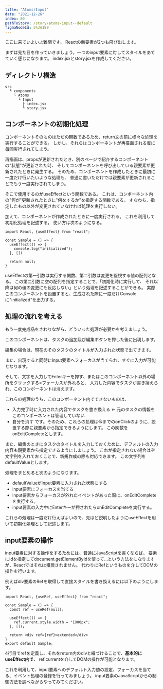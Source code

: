 ```yaml
---
title: "Atoms/Input"
date: "2021-12-26"
index: 80
pathToStory: /story/atoms-input--default
figmaNodeId: 5%3A189
---
```


ここに来ていよいよ難関です。
Reactの新要素が2つも飛び出します。

まずは見た目を作っていきましょう。一つのinput要素に対してスタイルをあてていく感じになります。
index.jsxとstory.jsxを作成してください。

## ディレクトリ構造

```
src
  └ components
    └ Atoms
      └ Input
        ├ index.jsx
        └ story.jsx
```

## コンポーネントの初期化処理

コンポーネントそのものはただの関数であるため、return文の前に様々な処理を実行することができる。
しかし、それらはコンポーネントが再描画される度に毎回実行されてしまう。

再描画は、propsが更新されたとき、別のページで紹介するコンポーネントの"状態"が更新された時、
そしてコンポーネントを呼び出している親要素が更新されたときに発生する。
そのため、コンポーネントを作成したときに最初に一度だけ行いたいような処理も、
普通に書いただけでは親要素が更新されることでもう一度実行されてしまう。

そこで使用するのがuseEffectという関数である。
これは、コンポーネント内の"何が"更新されたときに"何をするか"を指定する関数である。
すなわち、指定したもの以外が変更されていなければ処理を実行しない。

加えて、コンポーネントが作成されたときに一度実行される。
これを利用して初期化処理を記述する。
使い方は次のようになる。
```
import React, {useEffect} from "react";

const Sample = () => {
  useEffect(() => {
    console.log("initialized");
  }, [])

  return null;
}
```
useEffectの第一引数は実行する関数、第二引数は変更を監視する値の配列となる。
この第二引数に空の配列を指定することで、「初期化時に実行して、
それ以降は何の値の変更にも反応しない」という処理を記述することができる。
実際このコンポーネントを設置すると、生成された際に一度だけConsoleに"initialized"を出力する。

## 処理の流れを考える

もう一度完成品をさわりながら、どういった処理が必要かを考えましょう。

このコンポーネントは、タスクの追加及び編集ボタンを押した後に出現します。

編集の場合は、現在のそのタスクのタイトルが入力された状態で出てきます。

また、出現すると同時にinput要素へフォーカスが当てられ、すぐに入力が可能となります。

そして、文字を入力してEnterキーを押す、またはこのコンポーネント以外の場所をクリックする=フォーカスが外れると、
入力した内容でタスクが書き換えられ、このコンポーネントは消えます。

これらの処理のうち、このコンポーネント内でできないものは、
- 入力完了時に入力された内容でタスクを書き換える <- 元のタスクの情報をこのコンポーネントは管理していない
- 自分を消す
です。そのため、これらの処理は今までのonClickのように、設置する際に親要素から指定できるようにします。
この関数をonEditCompleteとします。

また、編集のときにタスクのタイトルを入力しておくために、デフォルトの入力内容も親要素から指定できるようにしましょう。
これが指定されない場合は空文字列を入れておくことで、新規作成の際も対応できます。
この文字列をdefaultValueとします。

処理をまとめると次のようになります。
- defaultValueがinput要素に入力された状態にする
- input要素にフォーカスを当てる
- input要素からフォーカスが外れたイベントがあった際に、onEditCompleteを実行する。
- input要素の入力中にEnterキーが押されたらonEditCompleteを実行する。

これらの処理は一度だけ行えばよいので、先ほど説明したようにuseEffectを用いて初期化処理として記述します。

## input要素の操作

input要素に対する操作をするためには、普通にJavaScriptを書くならば、
要素にidを指定してdocument.getElementByIdを使って…という方法をになりますが、Reactではそれは推奨されません。
代わりにRefというものを介してDOMの操作を行います。

例えばdiv要素のRefを取得して直接スタイルを書き換えるには以下のようにします。
```
import React, {useRef, useEffect} from "react";

const Sample = () => {
  const ref = useRef(null);
  
  useEffect(() => {
    ref.current.style.width = "1000px";
  }, []);

  return <div ref={ref}>extended</div>
}
export default Sample;
```
4行目でrefを定義し、それをreturn内のdivと紐づけることで、**基本的にuseEffect内で**、
ref.currentを介してDOMの操作が可能となります。

これを利用して、input要素へのデフォルト入力値の設定、フォーカスを当てる、イベント処理の登録を行ってみましょう。
input要素のJavaScriptからの制御方法を調べながらやってみてください。
